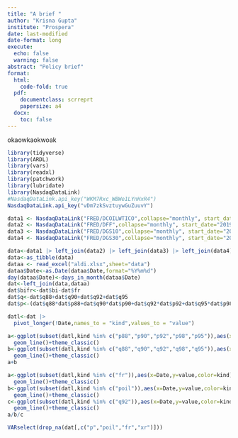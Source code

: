 ```yaml
---
title: "A brief "
author: "Krisna Gupta"
institute: "Prospera"
date: last-modified
date-format: long
execute: 
  echo: false
  warning: false
abstract: "Policy brief"
format:
  html:
    code-fold: true
  pdf:
    documentclass: scrreprt
    papersize: a4
  docx:
    toc: false
---
```


okaowkaokwoak

```r
library(tidyverse)
library(ARDL)
library(vars)
library(readxl)
library(patchwork)
library(lubridate)
library(NasdaqDataLink)
#NasdaqDataLink.api_key("WKM7Rxc_WBWe1LYnHxR4")
NasdaqDataLink.api_key("vDm7zkSvztuywGuZuuvY")


```

```r

data1 <- NasdaqDataLink("FRED/DCOILWTICO",collapse="monthly", start_date="2019-01-01",order = "asc") |> rename(poil=Value)
data2 <- NasdaqDataLink("FRED/DFF",collapse="monthly", start_date="2019-01-01",order = "asc") |> rename(fedrate=Value)
data3 <- NasdaqDataLink("FRED/DGS10",collapse="monthly", start_date="2019-01-01",order = "asc") |> rename(b10=Value)
data4 <- NasdaqDataLink("FRED/DGS30",collapse="monthly", start_date="2019-01-01",order = "asc") |> rename(b30=Value)

data<-data1 |> left_join(data2) |> left_join(data3) |> left_join(data4)
data<-as_tibble(data)
dataa <- read_excel("aldi.xlsx",sheet="data")
dataa$Date<-as.Date(dataa$Date,format="%Y%m%d")
day(dataa$Date)<-days_in_month(dataa$Date)
dat<-left_join(data,dataa)
dat$bifr<-dat$bi-dat$fr
dat$q<-dat$q88+dat$q90+dat$q92+dat$q95
dat$p<-(dat$q88*dat$p88+dat$q90*dat$p90+dat$q92*dat$p92+dat$q95*dat$p98)/dat$q

```

```r

datl<-dat |>
  pivot_longer(!Date,names_to = "kind",values_to = "value")

a<-ggplot(subset(datl,kind %in% c("p88","p90","p92","p98","p95")),aes(x=Date,y=value,color=kind))+
  geom_line()+theme_classic()
b<-ggplot(subset(datl,kind %in% c("q88","q90","q92","q98","q95")),aes(x=Date,y=value,color=kind))+
  geom_line()+theme_classic()
a+b
```

```r
a<-ggplot(subset(datl,kind %in% c("fr")),aes(x=Date,y=value,color=kind))+
  geom_line()+theme_classic()
b<-ggplot(subset(datl,kind %in% c("poil")),aes(x=Date,y=value,color=kind))+
  geom_line()+theme_classic()
c<-ggplot(subset(datl,kind %in% c("q92")),aes(x=Date,y=value,color=kind))+
  geom_line()+theme_classic()
a/b/c
```

```r
VARselect(drop_na(dat[,c("p","poil","fr","xr")]))
```



